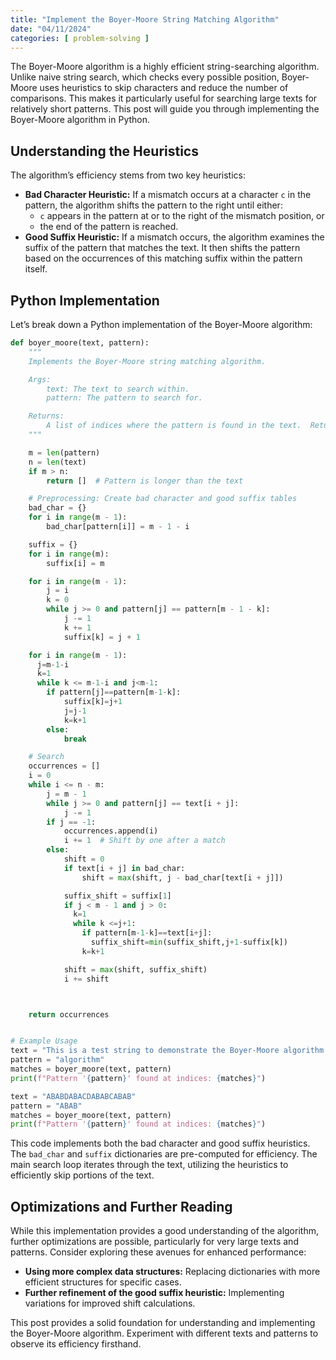 ```yaml
---
title: "Implement the Boyer-Moore String Matching Algorithm"
date: "04/11/2024"
categories: [ problem-solving ]
---
```


The Boyer-Moore algorithm is a highly efficient string-searching algorithm. Unlike naive string search, which checks every possible position, Boyer-Moore uses heuristics to skip characters and reduce the number of comparisons. This makes it particularly useful for searching large texts for relatively short patterns. This post will guide you through implementing the Boyer-Moore algorithm in Python.

## Understanding the Heuristics

The algorithm's efficiency stems from two key heuristics:

* **Bad Character Heuristic:** If a mismatch occurs at a character `c` in the pattern, the algorithm shifts the pattern to the right until either:
    * `c` appears in the pattern at or to the right of the mismatch position, or
    * the end of the pattern is reached.

* **Good Suffix Heuristic:** If a mismatch occurs, the algorithm examines the suffix of the pattern that matches the text.  It then shifts the pattern based on the occurrences of this matching suffix within the pattern itself.


## Python Implementation

Let's break down a Python implementation of the Boyer-Moore algorithm:

```python
def boyer_moore(text, pattern):
    """
    Implements the Boyer-Moore string matching algorithm.

    Args:
        text: The text to search within.
        pattern: The pattern to search for.

    Returns:
        A list of indices where the pattern is found in the text.  Returns an empty list if no matches are found.
    """

    m = len(pattern)
    n = len(text)
    if m > n:
        return []  # Pattern is longer than the text

    # Preprocessing: Create bad character and good suffix tables
    bad_char = {}
    for i in range(m - 1):
        bad_char[pattern[i]] = m - 1 - i

    suffix = {}
    for i in range(m):
        suffix[i] = m

    for i in range(m - 1):
        j = i
        k = 0
        while j >= 0 and pattern[j] == pattern[m - 1 - k]:
            j -= 1
            k += 1
            suffix[k] = j + 1

    for i in range(m - 1):
      j=m-1-i
      k=1
      while k <= m-1-i and j<m-1:
        if pattern[j]==pattern[m-1-k]:
            suffix[k]=j+1
            j=j-1
            k=k+1
        else:
            break

    # Search
    occurrences = []
    i = 0
    while i <= n - m:
        j = m - 1
        while j >= 0 and pattern[j] == text[i + j]:
            j -= 1
        if j == -1:
            occurrences.append(i)
            i += 1  # Shift by one after a match
        else:
            shift = 0
            if text[i + j] in bad_char:
                shift = max(shift, j - bad_char[text[i + j]])

            suffix_shift = suffix[1]
            if j < m - 1 and j > 0:
              k=1
              while k <=j+1:
                if pattern[m-1-k]==text[i+j]:
                  suffix_shift=min(suffix_shift,j+1-suffix[k])
                k=k+1

            shift = max(shift, suffix_shift)
            i += shift



    return occurrences


# Example Usage
text = "This is a test string to demonstrate the Boyer-Moore algorithm."
pattern = "algorithm"
matches = boyer_moore(text, pattern)
print(f"Pattern '{pattern}' found at indices: {matches}")

text = "ABABDABACDABABCABAB"
pattern = "ABAB"
matches = boyer_moore(text, pattern)
print(f"Pattern '{pattern}' found at indices: {matches}")


```

This code implements both the bad character and good suffix heuristics.  The `bad_char` and `suffix` dictionaries are pre-computed for efficiency.  The main search loop iterates through the text, utilizing the heuristics to efficiently skip portions of the text.


## Optimizations and Further Reading

While this implementation provides a good understanding of the algorithm, further optimizations are possible, particularly for very large texts and patterns. Consider exploring these avenues for enhanced performance:

* **Using more complex data structures:**  Replacing dictionaries with more efficient structures for specific cases.
* **Further refinement of the good suffix heuristic:** Implementing variations for improved shift calculations.

This post provides a solid foundation for understanding and implementing the Boyer-Moore algorithm.  Experiment with different texts and patterns to observe its efficiency firsthand.

